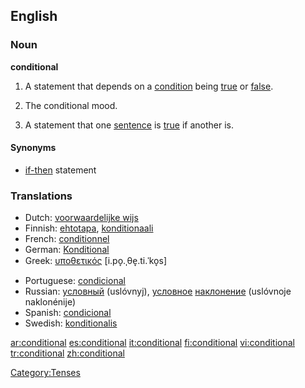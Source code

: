 ==English==

===Noun===
'''conditional'''

#{{grammar}} A statement that depends on a [[condition]] being [[true]] or [[false]].
#{{grammar}} The conditional mood.
#{{logic}} A statement that one [[sentence]] is [[true]] if another is.

====Synonyms====
*{{i-c|logic}} [[if-then]] statement

===Translations===
{{top}}
*Dutch: [[voorwaardelijke wijs]] {{m}}
*Finnish: [[ehtotapa]], [[konditionaali]]
*French: [[conditionnel]] {{m}}
*German: [[Konditional]] {{n}}
*Greek: [[υποθετικός]] [i.po̞.ˌθe̞.ti.ˈko̞s] {{m}}
{{mid}}
*Portuguese: [[condicional]] {{m}}
*Russian: [[условный]] (uslóvnyj), [[условный|условное]] [[наклонение]] (uslóvnoje naklonénije) {{n}}
*Spanish: [[condicional]] {{m}}
*Swedish: [[konditionalis]]
{{bottom}}

[[Category:Tenses]]

[[ar:conditional]]
[[es:conditional]]
[[it:conditional]]
[[fi:conditional]]
[[vi:conditional]]
[[tr:conditional]]
[[zh:conditional]]